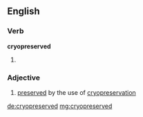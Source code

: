 ==English==

===Verb===
'''cryopreserved'''

# {{past of|cryopreserve}}

===Adjective===
{{en-adj|-}}

# [[preserved]] by the use of [[cryopreservation]]

[[de:cryopreserved]]
[[mg:cryopreserved]]